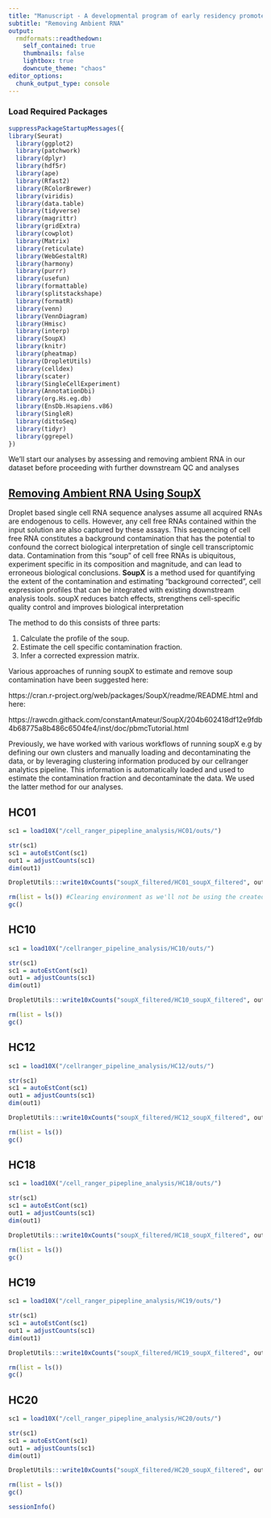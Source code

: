 ```yaml
---
title: "Manuscript - A developmental program of early residency promotes the differentiation of divergent uterine NK cell subsets in humans"
subtitle: "Removing Ambient RNA"
output:
  rmdformats::readthedown:
    self_contained: true
    thumbnails: false
    lightbox: true
    downcute_theme: "chaos"
editor_options: 
  chunk_output_type: console
---
```


### Load Required Packages
```r
suppressPackageStartupMessages({
library(Seurat)
  library(ggplot2)
  library(patchwork)
  library(dplyr)
  library(hdf5r)
  library(ape)
  library(Rfast2)
  library(RColorBrewer)
  library(viridis)
  library(data.table)
  library(tidyverse)
  library(magrittr)
  library(gridExtra)
  library(cowplot)
  library(Matrix)
  library(reticulate)
  library(WebGestaltR)
  library(harmony)
  library(purrr)
  library(usefun)
  library(formattable)
  library(splitstackshape)
  library(formatR)
  library(venn)
  library(VennDiagram)
  library(Hmisc)
  library(interp)
  library(SoupX)
  library(knitr)
  library(pheatmap)
  library(DropletUtils)
  library(celldex)
  library(scater)
  library(SingleCellExperiment)
  library(AnnotationDbi)
  library(org.Hs.eg.db)
  library(EnsDb.Hsapiens.v86)
  library(SingleR)
  library(dittoSeq)
  library(tidyr)
  library(ggrepel)
})
```

We'll start our analyses by assessing and removing ambient RNA in our dataset before proceeding with further downstream QC and analyses

## [Removing Ambient RNA Using SoupX](https://academic.oup.com/gigascience/article/9/12/giaa151/6049831)
Droplet based single cell RNA sequence analyses assume all acquired RNAs are endogenous to cells. However, any cell free RNAs contained within the input solution are also captured by these assays. This sequencing of cell free RNA constitutes a background contamination that has the potential to confound the correct biological interpretation of single cell transcriptomic data. Contamination from this “soup” of cell free RNAs is ubiquitous, experiment specific in its composition and magnitude, and can lead to erroneous biological conclusions. **SoupX** is a method used for quantifying the extent of the contamination and estimating “background corrected”, cell expression profiles that can be integrated with existing downstream analysis tools. soupX reduces batch effects, strengthens cell-specific quality control and improves biological interpretation

The method to do this consists of three parts:

1. Calculate the profile of the soup.
2. Estimate the cell specific contamination fraction.
3. Infer a corrected expression matrix.

Various approaches of running soupX to estimate and remove soup contamination have been suggested here:

https://cran.r-project.org/web/packages/SoupX/readme/README.html and here:

https://rawcdn.githack.com/constantAmateur/SoupX/204b602418df12e9fdb4b68775a8b486c6504fe4/inst/doc/pbmcTutorial.html

Previously, we have worked with various workflows of running soupX e.g by defining our own clusters and manually loading and decontaminating the data, or by leveraging 
clustering information produced by our cellranger analytics pipeline. This information is automatically loaded and used to estimate the contamination fraction and decontaminate the data. We used the latter method for our analyses.

## HC01
```r
sc1 = load10X("/cell_ranger_pipepline_analysis/HC01/outs/")

str(sc1) 
sc1 = autoEstCont(sc1)
out1 = adjustCounts(sc1)
dim(out1)

DropletUtils:::write10xCounts("soupX_filtered/HC01_soupX_filtered", out1)

rm(list = ls()) #Clearing environment as we'll not be using the created objects downstream
gc()
```

## HC10	
```r
sc1 = load10X("/cellranger_pipeline_analysis/HC10/outs/")

str(sc1) 
sc1 = autoEstCont(sc1)
out1 = adjustCounts(sc1)
dim(out1)

DropletUtils:::write10xCounts("soupX_filtered/HC10_soupX_filtered", out1)

rm(list = ls()) 
gc()
```

## HC12
```r
sc1 = load10X("/cellranger_pipeline_analysis/HC12/outs/")

str(sc1) 
sc1 = autoEstCont(sc1)
out1 = adjustCounts(sc1)
dim(out1)

DropletUtils:::write10xCounts("soupX_filtered/HC12_soupX_filtered", out1)

rm(list = ls()) 
gc()
```

## HC18
```r
sc1 = load10X("/cell_ranger_pipepline_analysis/HC18/outs/")

str(sc1) 
sc1 = autoEstCont(sc1)
out1 = adjustCounts(sc1)
dim(out1)

DropletUtils:::write10xCounts("soupX_filtered/HC18_soupX_filtered", out1)

rm(list = ls()) 
gc()
```

## HC19
```r
sc1 = load10X("/cell_ranger_pipepline_analysis/HC19/outs/")

str(sc1) 
sc1 = autoEstCont(sc1)
out1 = adjustCounts(sc1)
dim(out1)

DropletUtils:::write10xCounts("soupX_filtered/HC19_soupX_filtered", out1)

rm(list = ls()) 
gc()
```

## HC20
```r
sc1 = load10X("/cell_ranger_pipepline_analysis/HC20/outs/")

str(sc1) 
sc1 = autoEstCont(sc1)
out1 = adjustCounts(sc1)
dim(out1)

DropletUtils:::write10xCounts("soupX_filtered/HC20_soupX_filtered", out1)

rm(list = ls()) 
gc()
```

```r
sessionInfo()
```


